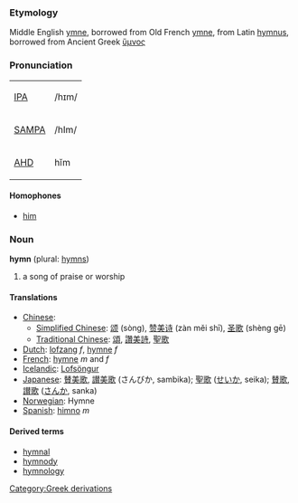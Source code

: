 ===Etymology===
Middle English [[ymne]], borrowed from Old French [[ymne]], from Latin [[hymnus]], borrowed from Ancient Greek [[ὕμνος]]

===Pronunciation===
{| border=1 cellpadding=5
| [[w:IPA|IPA]] || /hɪm/
|-
| [[w:SAMPA|SAMPA]] || /hIm/
|-
| [[w:AHD|AHD]] || hĭm
|}

====Homophones====
*[[him]]

===Noun===
'''hymn''' (plural: [[hymns]])
# a song of praise or worship

====Translations====
*[[Chinese]]:
**[[Simplified Chinese]]: [[颂]] (sòng), [[赞美]][[诗]] (zàn měi shī), [[圣]][[歌]] (shèng gē)
**[[Traditional Chinese]]: [[頌]], [[讚美]][[詩]], [[聖]][[歌]]
*[[Dutch]]: [[lofzang]] ''f'', [[hymne]] ''f''
*[[French]]: [[hymne]] ''m'' and ''f''
*[[Icelandic]]: [[Lofsöngur]]<!-- really capitalised? -->
*[[Japanese]]: [[賛美歌]], [[讃美歌]] (さんびか, sambika); [[聖歌]] ([[せいか]], seika); [[賛歌]], [[讃歌]] ([[さんか]], sanka)
*[[Norwegian]]: Hymne<!-- really capitalised? -->
*[[Spanish]]: [[himno]] ''m''

====Derived terms====
*[[hymnal]]
*[[hymnody]]
*[[hymnology]]
[[Category:Greek derivations]]